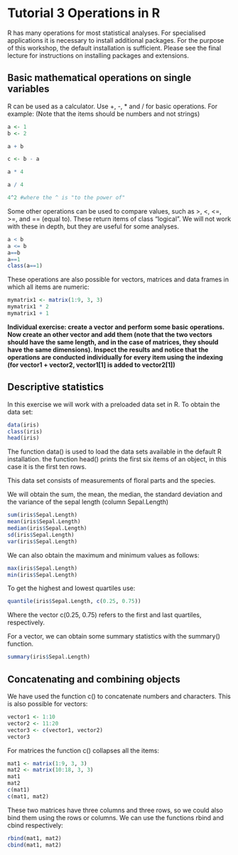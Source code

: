 Tutorial 3 Operations in R
===========================

R has many operations for most statistical analyses. For specialised applications it is necessary to install additional packages. For the purpose of this workshop, the default installation is sufficient. Please see the final lecture for instructions on installing packages and extensions.

Basic mathematical operations on single variables
-------------------------------------------------

R can be used as a calculator. Use +, -, * and / for basic operations. For example:
(Note that the items should be numbers and not strings)

```r
a <- 1
b <- 2

a + b

c <- b - a

a * 4

a / 4

4^2 #where the ^ is "to the power of"
```

Some other operations can be used to compare values, such as >, <, <=, >=, and == (equal to). These return items of class "logical". We will not work with these in depth, but they are useful for some analyses.

```r
a < b
a <= b
a==b
a==1
class(a==1)
```

These operations are also possible for vectors, matrices and data frames in which all items are numeric:

```r
mymatrix1 <- matrix(1:9, 3, 3)
mymatrix1 * 2
mymatrix1 + 1
````
**Individual exercise: create a vector and perform some basic operations. Now create an other vector and add them (note that the two vectors should have the same length, and in the case of matrices, they should have the same dimensions). Inspect the results and notice that the operations are conducted individually for every item using the indexing (for vector1 + vector2, vector1[1] is added to vector2[1])**


Descriptive statistics
----------------------

In this exercise we will work with a preloaded data set in R. To obtain the data set:

```r
data(iris)
class(iris)
head(iris)
```

The function data() is used to load the data sets available in the default R installation. the function head() prints the first six items of an object, in this case it is the first ten rows.

This data set consists of measurements of floral parts and the species.

We will obtain the sum, the mean, the median, the standard deviation and the variance of the sepal length (column Sepal.Length)

```r
sum(iris$Sepal.Length)
mean(iris$Sepal.Length)
median(iris$Sepal.Length)
sd(iris$Sepal.Length)
var(iris$Sepal.Length)
````

We can also obtain the maximum and minimum values as follows:

```r
max(iris$Sepal.Length)
min(iris$Sepal.Length)
```

To get the highest and lowest quartiles use:

```r
quantile(iris$Sepal.Length, c(0.25, 0.75))
```

Where the vector c(0.25, 0.75) refers to the first and last quartiles, respectively.

For a vector, we can obtain some summary statistics with the summary() function.

```r
summary(iris$Sepal.Length)
```

Concatenating and combining objects
-----------------------------------

We have used the function c() to concatenate numbers and characters. This is also possible for vectors:

```r
vector1 <- 1:10
vector2 <- 11:20
vector3 <- c(vector1, vector2)
vector3
```

For matrices the function c() collapses all the items:

```r
mat1 <- matrix(1:9, 3, 3)
mat2 <- matrix(10:18, 3, 3)
mat1
mat2
c(mat1)
c(mat1, mat2)
```

These two matrices have three columns and three rows, so we could also bind them using the rows or columns. We can use the functions rbind and cbind respectively:

```r
rbind(mat1, mat2)
cbind(mat1, mat2)
```




